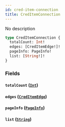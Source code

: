 ```yaml
---
id: cred-item-connection
title: CredItemConnection
---
```



No description

```graphql
type CredItemConnection {
  totalCount: Int!
  edges: [CredItemEdge!]!
  pageInfo: PageInfo!
  list: [String!]!
}
```


### Fields

#### `totalCount` ([`Int`](../../references/scalars/int))




#### `edges` ([`CredItemEdge`](../../references/objects/cred-item-edge))




#### `pageInfo` ([`PageInfo`](../../references/objects/page-info))




#### `list` ([`String`](../../references/scalars/string))







